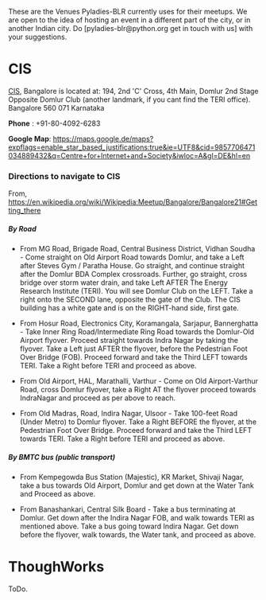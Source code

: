 These are the Venues Pyladies-BLR currently uses for their meetups. We are open to the idea of hosting an event in a different part of the city, or in another Indian city. Do [pyladies-blr@python.org get in touch with us] with your suggestions.

= CIS =

[http://cis-india.org/about CIS], Bangalore is located at: 
194, 2nd 'C' Cross, 
4th Main, Domlur 2nd Stage
Opposite Domlur Club (another landmark, if you cant find the TERI office).
Bangalore 560 071 
Karnataka

'''Phone''' : +91-80-4092-6283

'''Google Map''': [https://maps.google.de/maps?expflags=enable_star_based_justifications:true&ie=UTF8&cid=9857706471034889432&q=Centre+for+Internet+and+Society&iwloc=A&gl=DE&hl=en https://maps.google.de/maps?expflags=enable_star_based_justifications:true&ie=UTF8&cid=9857706471034889432&q=Centre+for+Internet+and+Society&iwloc=A&gl=DE&hl=en]


=== Directions to navigate to CIS ===
From, https://en.wikipedia.org/wiki/Wikipedia:Meetup/Bangalore/Bangalore21#Getting_there

===== By Road =====

* From MG Road, Brigade Road, Central Business District, Vidhan Soudha - Come straight on Old Airport Road towards Domlur, and take a Left after Steves Gym / Paratha House. Go straight, and continue straight after the Domlur BDA Complex crossroads. Further, go straight, cross bridge over storm water drain, and take Left AFTER The Energy Research Institute (TERI). You will see Domlur Club on the LEFT. Take a right onto the SECOND lane, opposite the gate of the Club. The CIS building has a white gate and is on the RIGHT-hand side, first gate.

* From Hosur Road, Electronics City, Koramangala, Sarjapur, Bannerghatta - Take Inner Ring Road/Intermediate Ring Road towards the Domlur-Old Airport flyover. Proceed straight towards Indra Nagar by taking the flyover. Take a Left just AFTER the flyover, before the Pedestrian Foot Over Bridge (FOB). Proceed forward and take the Third LEFT towards TERI. Take a Right before TERI and proceed as above.

* From Old Airport, HAL, Marathalli, Varthur - Come on Old Airport-Varthur Road, cross Domlur flyover, take a Right AT the flyover proceed towards IndraNagar and proceed as per above to reach.

*   From Old Madras, Road, Indira Nagar, Ulsoor - Take 100-feet Road (Under Metro) to Domlur flyover. Take a Right BEFORE the flyover, at the Pedestrian Foot Over Bridge. Proceed forward and take the Third LEFT towards TERI. Take a Right before TERI and proceed as above.


===== By BMTC bus (public transport) =====
 
* From Kempegowda Bus Station (Majestic), KR Market, Shivaji Nagar, take a bus towards Old Airport, Domlur and get down at the Water Tank and Proceed as above.

* From Banashankari, Central Silk Board - Take a bus terminating at Domlur. Get down after the Indira Nagar FOB, and walk towards TERI as mentioned above. Take a bus going toward Indira Nagar. Get down before the flyover, walk towards, the Water tank, and proceed as above.



= ThoughWorks =

ToDo.
